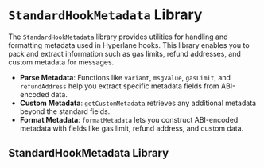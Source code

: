 # `StandardHookMetadata` Library

The `StandardHookMetadata` library provides utilities for handling and formatting metadata used in Hyperlane hooks. This library enables you to pack and extract information such as gas limits, refund addresses, and custom metadata for messages.

- **Parse Metadata**: Functions like `variant`, `msgValue`, `gasLimit`, and `refundAddress` help you extract specific metadata fields from ABI-encoded data.
- **Custom Metadata**: `getCustomMetadata` retrieves any additional metadata beyond the standard fields.
- **Format Metadata**: `formatMetadata` lets you construct ABI-encoded metadata with fields like gas limit, refund address, and custom data.

## StandardHookMetadata Library

```solidity file=<rootDir>/node_modules/@hyperlane-xyz/core/contracts/hooks/libs/StandardHookMetadata.sol

```

